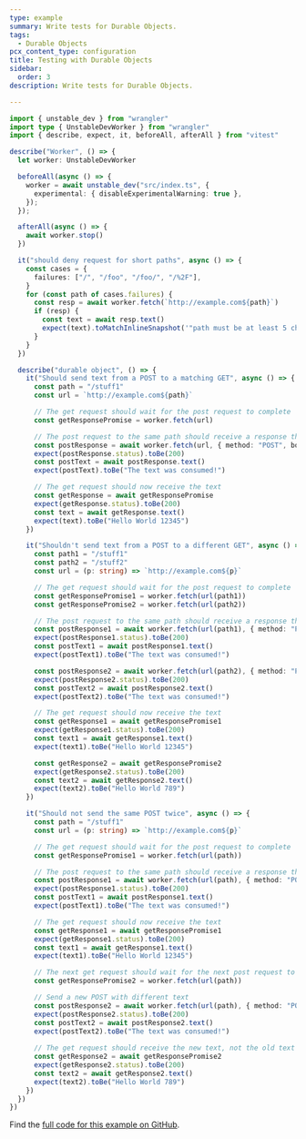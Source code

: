 ```yaml
---
type: example
summary: Write tests for Durable Objects.
tags:
  - Durable Objects
pcx_content_type: configuration
title: Testing with Durable Objects
sidebar:
  order: 3
description: Write tests for Durable Objects.

---
```


```ts
import { unstable_dev } from "wrangler"
import type { UnstableDevWorker } from "wrangler"
import { describe, expect, it, beforeAll, afterAll } from "vitest"

describe("Worker", () => {
  let worker: UnstableDevWorker

  beforeAll(async () => {
    worker = await unstable_dev("src/index.ts", {
      experimental: { disableExperimentalWarning: true },
    });
  });

  afterAll(async () => {
    await worker.stop()
  })

  it("should deny request for short paths", async () => {
    const cases = {
      failures: ["/", "/foo", "/foo/", "/%2F"],
    }
    for (const path of cases.failures) {
      const resp = await worker.fetch(`http://example.com${path}`)
      if (resp) {
        const text = await resp.text()
        expect(text).toMatchInlineSnapshot('"path must be at least 5 characters"')
      }
    }
  })

  describe("durable object", () => {
    it("Should send text from a POST to a matching GET", async () => {
      const path = "/stuff1"
      const url = `http://example.com${path}`

      // The get request should wait for the post request to complete
      const getResponsePromise = worker.fetch(url)

      // The post request to the same path should receive a response that the text was consumed
      const postResponse = await worker.fetch(url, { method: "POST", body: "Hello World 12345" })
      expect(postResponse.status).toBe(200)
      const postText = await postResponse.text()
      expect(postText).toBe("The text was consumed!")

      // The get request should now receive the text
      const getResponse = await getResponsePromise
      expect(getResponse.status).toBe(200)
      const text = await getResponse.text()
      expect(text).toBe("Hello World 12345")
    })

    it("Shouldn't send text from a POST to a different GET", async () => {
      const path1 = "/stuff1"
      const path2 = "/stuff2"
      const url = (p: string) => `http://example.com${p}`

      // The get request should wait for the post request to complete
      const getResponsePromise1 = worker.fetch(url(path1))
      const getResponsePromise2 = worker.fetch(url(path2))

      // The post request to the same path should receive a response that the text was consumed
      const postResponse1 = await worker.fetch(url(path1), { method: "POST", body: "Hello World 12345" })
      expect(postResponse1.status).toBe(200)
      const postText1 = await postResponse1.text()
      expect(postText1).toBe("The text was consumed!")

      const postResponse2 = await worker.fetch(url(path2), { method: "POST", body: "Hello World 789" })
      expect(postResponse2.status).toBe(200)
      const postText2 = await postResponse2.text()
      expect(postText2).toBe("The text was consumed!")

      // The get request should now receive the text
      const getResponse1 = await getResponsePromise1
      expect(getResponse1.status).toBe(200)
      const text1 = await getResponse1.text()
      expect(text1).toBe("Hello World 12345")

      const getResponse2 = await getResponsePromise2
      expect(getResponse2.status).toBe(200)
      const text2 = await getResponse2.text()
      expect(text2).toBe("Hello World 789")
    })

    it("Should not send the same POST twice", async () => {
      const path = "/stuff1"
      const url = (p: string) => `http://example.com${p}`

      // The get request should wait for the post request to complete
      const getResponsePromise1 = worker.fetch(url(path))

      // The post request to the same path should receive a response that the text was consumed
      const postResponse1 = await worker.fetch(url(path), { method: "POST", body: "Hello World 12345" })
      expect(postResponse1.status).toBe(200)
      const postText1 = await postResponse1.text()
      expect(postText1).toBe("The text was consumed!")

      // The get request should now receive the text
      const getResponse1 = await getResponsePromise1
      expect(getResponse1.status).toBe(200)
      const text1 = await getResponse1.text()
      expect(text1).toBe("Hello World 12345")

      // The next get request should wait for the next post request to complete
      const getResponsePromise2 = worker.fetch(url(path))

      // Send a new POST with different text
      const postResponse2 = await worker.fetch(url(path), { method: "POST", body: "Hello World 789" })
      expect(postResponse2.status).toBe(200)
      const postText2 = await postResponse2.text()
      expect(postText2).toBe("The text was consumed!")
      
      // The get request should receive the new text, not the old text
      const getResponse2 = await getResponsePromise2
      expect(getResponse2.status).toBe(200)
      const text2 = await getResponse2.text()
      expect(text2).toBe("Hello World 789")
    })
  })
})
```

Find the [full code for this example on GitHub](https://github.com/jahands/do-demo).
